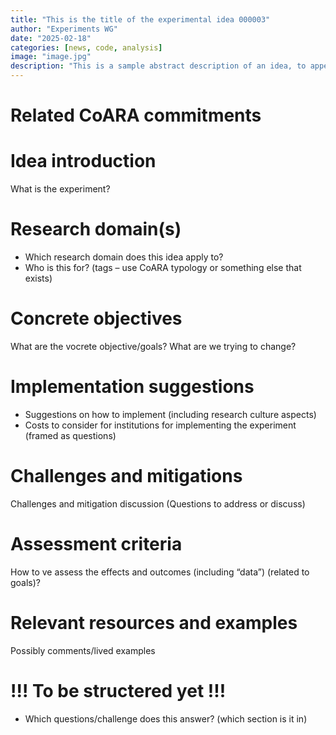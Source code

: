 ```yaml
---
title: "This is the title of the experimental idea 000003"
author: "Experiments WG"
date: "2025-02-18"
categories: [news, code, analysis]
image: "image.jpg"
description: "This is a sample abstract description of an idea, to appear also in the listing page. This is a sample abstract description of an idea, to appear also in the listing page."
---
```


# Related CoARA commitments

# Idea introduction

What is the experiment? 

# Research domain(s)

- Which research domain does this idea apply to?
- Who is this for? (tags – use CoARA typology or something else that exists) 


# Concrete objectives

What are the vocrete objective/goals? What are we trying to change?

# Implementation suggestions

- Suggestions on how to implement (including research culture aspects) 
- Costs to consider for institutions for implementing the experiment (framed as questions) 

# Challenges and mitigations
Challenges and mitigation discussion (Questions to address or discuss) 

# Assessment criteria

How to ve assess the effects and outcomes (including “data”)  (related to goals)? 


# Relevant resources and examples

Possibly comments/lived examples
 
# !!! To be structered yet !!!
- Which questions/challenge does this answer? (which section is it in) 
